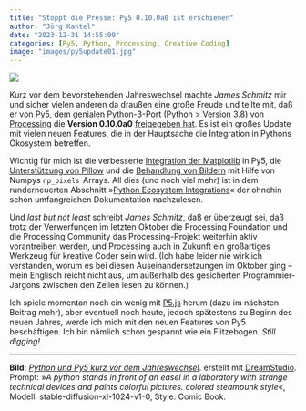 ```yaml
---
title: "Stoppt die Presse: Py5 0.10.0a0 ist erschienen"
author: "Jörg Kantel"
date: "2023-12-31 14:55:00"
categories: [Py5, Python, Processing, Creative Coding]
image: "images/py5update01.jpg"
---
```


[![](images/py5update01-b.jpg)](https://www.flickr.com/photos/schockwellenreiter/53433012151/)

Kurz vor dem bevorstehenden Jahreswechsel machte *James Schmitz* mir und sicher vielen anderen da draußen eine große Freude und teilte mit, daß er von [Py5](http://cognitiones.kantel-chaos-team.de/programmierung/creativecoding/processing/py5.html), dem genialen Python-3-Port (Python > Version 3.8) von [Processing](http://cognitiones.kantel-chaos-team.de/programmierung/creativecoding/processing/processing.html) die **Version 0.10.0a0** [freigegeben hat](https://ixora.io/blog/new-release-0100a0/). Es ist ein großes Update mit vielen neuen Features, die in der Hauptsache die Integration in Pythons Ökosystem betreffen.

Wichtig für mich ist die verbesserte [Integration der Matplotlib](https://py5coding.org/integrations/matplotlib.html) in Py5, die [Unterstützung von Pillow](https://py5coding.org/integrations/pillow.html) und die [Behandlung von Bildern](https://py5coding.org/integrations/numpy.html) mit Hilfe von Numpys `np_pixels`-Arrays. All dies (und noch viel mehr) ist in dem runderneuerten Abschnitt »[Python Ecosystem Integrations](https://py5coding.org/integrations/python_ecosystem_integrations.html)« der ohnehin schon umfangreichen Dokumentation nachzulesen.

Und *last but not least* schreibt *James Schmitz*, daß er überzeugt sei, daß trotz der Verwerfungen im letzten Oktober die Processing Foundation und die Processing Community das Processing-Projekt weiterhin aktiv vorantreiben werden, und Processing auch in Zukunft ein großartiges Werkzeug für kreative Coder sein wird. (Ich habe leider nie wirklich verstanden, worum es bei diesen Auseinandersetzungen im Oktober ging -- mein Englisch reicht nicht aus, um außerhalb des gesicherten Programmier-Jargons zwischen den Zeilen lesen zu können.)

Ich spiele momentan noch ein wenig mit [P5.js](http://cognitiones.kantel-chaos-team.de/programmierung/creativecoding/processing/p5js.html) herum (dazu im nächsten Beitrag mehr), aber eventuell noch heute, jedoch spätestens zu Beginn des neuen Jahres, werde ich mich mit den neuen Features von Py5 beschäftigen. Ich bin nämlich schon gespannt wie ein Flitzebogen. *Still digging!*

---

**Bild**: *[Python und Py5 kurz vor dem Jahreswechsel](https://www.flickr.com/photos/schockwellenreiter/53433012151/)*. erstellt mit [DreamStudio](https://beta.dreamstudio.ai/generate). Prompt: »*A&nbsp;python stands in front of an easel in a laboratory with strange technical devices and paints colorful pictures. colored steampunk style*«, Modell: stable-diffusion-xl-1024-v1-0, Style: Comic Book.
